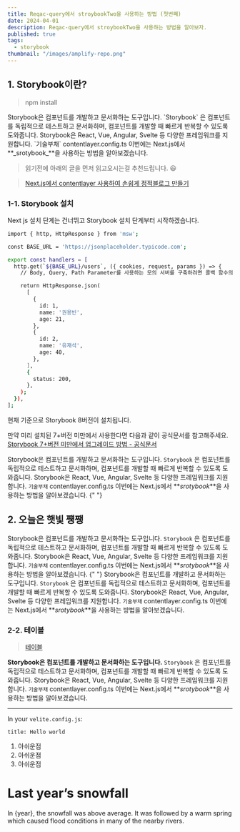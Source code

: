 ```yaml
---
title: Reqac-query에서 stroybookTwo을 사용하는 방법 (첫번째)
date: 2024-04-01
description: Reqac-query에서 stroybookTwo을 사용하는 방법을 알아보자.
published: true
tags:
  - storybook
thumbnail: "/images/amplify-repo.png"
---
```


## 1. Storybook이란?

<Callout code="critical" text="CALL OUT TEST" />

> npm install

<MDXImage src="./images/amplify-repo.png" title="테스트" />
Storybook은 컴포넌트를 개발하고 문서화하는 도구입니다. `Storybook` 은 컴포넌트를
독립적으로 테스트하고 문서화하며, 컴포넌트를 개발할 때 빠르게 반복할 수 있도록 도와줍니다.
Storybook은 React, Vue, Angular, Svelte 등 다양한 프레임워크를 지원합니다. `기술부채`
contentlayer.config.ts 이번에는 Next.js에서 **_srotybook_**을 사용하는 방법을 알아보겠습니다.

> 읽기전에 아래의 글을 먼저 읽고오시는걸 추천드립니다. 😃

> [Next.js에서 contentlayer 사용하여 손쉽게 정적블로그 만들기](https://yiyb-blog.vercel.app/posts/nextjs-contentlayer-blog)

### 1-1. Storybook 설치

Next js 설치 단계는 건너뛰고 Storybook 설치 단계부터 시작하겠습니다.

```bash
import { http, HttpResponse } from 'msw';

const BASE_URL = 'https://jsonplaceholder.typicode.com';

export const handlers = [
  http.get(`${BASE_URL}/users`, ({ cookies, request, params }) => {
    // Body, Query, Path Parameter를 사용하는 모의 서버를 구축하려면 콜백 함수의 매개변수를 사용하시면 됩니다.

    return HttpResponse.json(
      [
        {
          id: 1,
          name: '권용빈',
          age: 21,
        },
        {
          id: 2,
          name: '유재석',
          age: 40,
        },
      ],
      {
        status: 200,
      },
    );
  }),
];
```

현재 기준으로 Storybook 8버전이 설치됩니다.

만약 미리 설치된 7+버전 미만에서 사용한다면 다음과 같이 공식문서를 참고해주세요. [Storybook 7+버전 미만에서 업그레이드 방법 - 공식문서](https://storybook.js.org/docs/get-started/nextjs#in-a-project-with-storybook)

Storybook은 컴포넌트를 개발하고 문서화하는 도구입니다. `Storybook` 은 컴포넌트를
독립적으로 테스트하고 문서화하며, 컴포넌트를 개발할 때 빠르게 반복할 수 있도록
도와줍니다. Storybook은 React, Vue, Angular, Svelte 등 다양한 프레임워크를
지원합니다. `기술부채` contentlayer.config.ts 이번에는 Next.js에서
**_srotybook_**을 사용하는 방법을 알아보겠습니다.
{" "}

## 2. 오늘은 햇빛 쩅쨍

Storybook은 컴포넌트를 개발하고 문서화하는 도구입니다. `Storybook` 은 컴포넌트를
독립적으로 테스트하고 문서화하며, 컴포넌트를 개발할 때 빠르게 반복할 수 있도록
도와줍니다. Storybook은 React, Vue, Angular, Svelte 등 다양한 프레임워크를
지원합니다. `기술부채` contentlayer.config.ts 이번에는 Next.js에서
**_srotybook_**을 사용하는 방법을 알아보겠습니다.
{" "}
Storybook은 컴포넌트를 개발하고 문서화하는 도구입니다. `Storybook` 은 컴포넌트를
독립적으로 테스트하고 문서화하며, 컴포넌트를 개발할 때 빠르게 반복할 수 있도록
도와줍니다. Storybook은 React, Vue, Angular, Svelte 등 다양한 프레임워크를
지원합니다. `기술부채` contentlayer.config.ts 이번에는 Next.js에서
**_srotybook_**을 사용하는 방법을 알아보겠습니다.

### 2-2. 테이블

> [테이블](https://vo.la/mQycj)

**Storybook은 컴포넌트를 개발하고 문서화하는 도구입니다.** `Storybook` 은 컴포넌트를
독립적으로 테스트하고 문서화하며, 컴포넌트를 개발할 때 빠르게 반복할 수 있도록
도와줍니다. Storybook은 React, Vue, Angular, Svelte 등 다양한 프레임워크를
지원합니다. `기술부채` contentlayer.config.ts 이번에는 Next.js에서
**_srotybook_**을 사용하는 방법을 알아보겠습니다.

---

In your `velite.config.js`:

`title: Hello world`

1. 아쉬운점
2. 아쉬운점
3. 아쉬운점


# Last year’s snowfall

In {year}, the snowfall was above average.
It was followed by a warm spring which caused
flood conditions in many of the nearby rivers.

